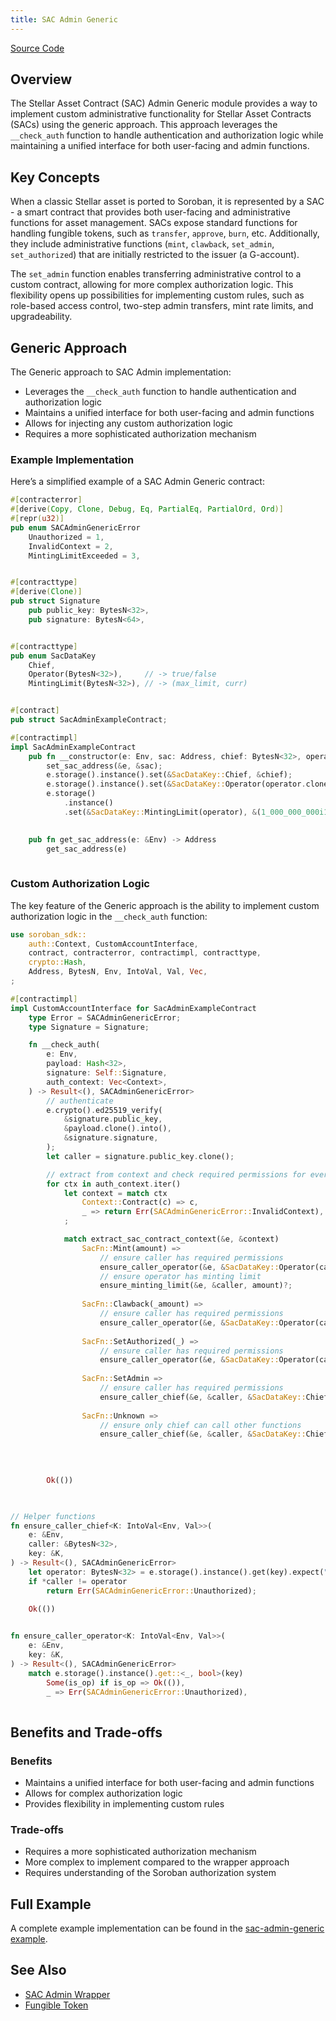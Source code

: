 ```yaml
---
title: SAC Admin Generic
---
```


[Source Code](https://github.com/OpenZeppelin/stellar-contracts/tree/main/packages/tokens/src/fungible/utils/sac_admin_generic)

## Overview

The Stellar Asset Contract (SAC) Admin Generic module provides a way to implement custom administrative
functionality for Stellar Asset Contracts (SACs) using the generic approach. This approach leverages the
`__check_auth` function to handle authentication and authorization logic while maintaining a unified
interface for both user-facing and admin functions.

## Key Concepts

When a classic Stellar asset is ported to Soroban, it is represented by a SAC - a smart contract that provides
both user-facing and administrative functions for asset management. SACs expose standard functions for handling
fungible tokens, such as `transfer`, `approve`, `burn`, etc. Additionally, they include administrative functions
(`mint`, `clawback`, `set_admin`, `set_authorized`) that are initially restricted to the issuer (a G-account).

The `set_admin` function enables transferring administrative control to a custom contract, allowing for more
complex authorization logic. This flexibility opens up possibilities for implementing custom rules, such as
role-based access control, two-step admin transfers, mint rate limits, and upgradeability.

## Generic Approach

The Generic approach to SAC Admin implementation:

* Leverages the `__check_auth` function to handle authentication and authorization logic
* Maintains a unified interface for both user-facing and admin functions
* Allows for injecting any custom authorization logic
* Requires a more sophisticated authorization mechanism

### Example Implementation

Here’s a simplified example of a SAC Admin Generic contract:

```rust
#[contracterror]
#[derive(Copy, Clone, Debug, Eq, PartialEq, PartialOrd, Ord)]
#[repr(u32)]
pub enum SACAdminGenericError 
    Unauthorized = 1,
    InvalidContext = 2,
    MintingLimitExceeded = 3,


#[contracttype]
#[derive(Clone)]
pub struct Signature 
    pub public_key: BytesN<32>,
    pub signature: BytesN<64>,


#[contracttype]
pub enum SacDataKey 
    Chief,
    Operator(BytesN<32>),     // -> true/false
    MintingLimit(BytesN<32>), // -> (max_limit, curr)


#[contract]
pub struct SacAdminExampleContract;

#[contractimpl]
impl SacAdminExampleContract 
    pub fn __constructor(e: Env, sac: Address, chief: BytesN<32>, operator: BytesN<32>) 
        set_sac_address(&e, &sac);
        e.storage().instance().set(&SacDataKey::Chief, &chief);
        e.storage().instance().set(&SacDataKey::Operator(operator.clone()), &true);
        e.storage()
            .instance()
            .set(&SacDataKey::MintingLimit(operator), &(1_000_000_000i128, 0i128));
    

    pub fn get_sac_address(e: &Env) -> Address 
        get_sac_address(e)
    

```

### Custom Authorization Logic

The key feature of the Generic approach is the ability to implement custom authorization logic in the `__check_auth`
function:

```rust
use soroban_sdk::
    auth::Context, CustomAccountInterface,
    contract, contracterror, contractimpl, contracttype,
    crypto::Hash,
    Address, BytesN, Env, IntoVal, Val, Vec,
;

#[contractimpl]
impl CustomAccountInterface for SacAdminExampleContract 
    type Error = SACAdminGenericError;
    type Signature = Signature;

    fn __check_auth(
        e: Env,
        payload: Hash<32>,
        signature: Self::Signature,
        auth_context: Vec<Context>,
    ) -> Result<(), SACAdminGenericError> 
        // authenticate
        e.crypto().ed25519_verify(
            &signature.public_key,
            &payload.clone().into(),
            &signature.signature,
        );
        let caller = signature.public_key.clone();

        // extract from context and check required permissions for every function
        for ctx in auth_context.iter() 
            let context = match ctx 
                Context::Contract(c) => c,
                _ => return Err(SACAdminGenericError::InvalidContext),
            ;

            match extract_sac_contract_context(&e, &context) 
                SacFn::Mint(amount) => 
                    // ensure caller has required permissions
                    ensure_caller_operator(&e, &SacDataKey::Operator(caller.clone()))?;
                    // ensure operator has minting limit
                    ensure_minting_limit(&e, &caller, amount)?;
                
                SacFn::Clawback(_amount) => 
                    // ensure caller has required permissions
                    ensure_caller_operator(&e, &SacDataKey::Operator(caller.clone()))?;
                
                SacFn::SetAuthorized(_) => 
                    // ensure caller has required permissions
                    ensure_caller_operator(&e, &SacDataKey::Operator(caller.clone()))?;
                
                SacFn::SetAdmin => 
                    // ensure caller has required permissions
                    ensure_caller_chief(&e, &caller, &SacDataKey::Chief)?;
                
                SacFn::Unknown => 
                    // ensure only chief can call other functions
                    ensure_caller_chief(&e, &caller, &SacDataKey::Chief)?
                
            
        

        Ok(())
    


// Helper functions
fn ensure_caller_chief<K: IntoVal<Env, Val>>(
    e: &Env,
    caller: &BytesN<32>,
    key: &K,
) -> Result<(), SACAdminGenericError> 
    let operator: BytesN<32> = e.storage().instance().get(key).expect("chief or operator not set");
    if *caller != operator 
        return Err(SACAdminGenericError::Unauthorized);
    
    Ok(())


fn ensure_caller_operator<K: IntoVal<Env, Val>>(
    e: &Env,
    key: &K,
) -> Result<(), SACAdminGenericError> 
    match e.storage().instance().get::<_, bool>(key) 
        Some(is_op) if is_op => Ok(()),
        _ => Err(SACAdminGenericError::Unauthorized),
    

```

## Benefits and Trade-offs

### Benefits

* Maintains a unified interface for both user-facing and admin functions
* Allows for complex authorization logic
* Provides flexibility in implementing custom rules

### Trade-offs

* Requires a more sophisticated authorization mechanism
* More complex to implement compared to the wrapper approach
* Requires understanding of the Soroban authorization system

## Full Example

A complete example implementation can be found in the
[sac-admin-generic example](https://github.com/OpenZeppelin/stellar-contracts/tree/main/examples/sac-admin-generic).

## See Also

* [SAC Admin Wrapper](/stellar-contracts/tokens/fungible/sac-admin-wrapper)
* [Fungible Token](/stellar-contracts/tokens/fungible/fungible)
